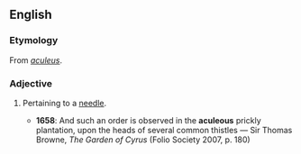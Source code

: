 ==English==

===Etymology===
From {{etyl|la}} ''[[aculeus]]''.

===Adjective===
{{en-adj}}

# {{context|obsolete|rare}} Pertaining to a [[needle]].
#* '''1658''': And such an order is observed in the '''aculeous''' prickly plantation, upon the heads of several common thistles — Sir Thomas Browne, ''The Garden of Cyrus'' (Folio Society 2007, p. 180)